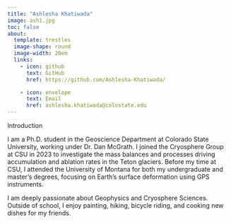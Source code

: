 ```yaml
---
title: "Ashlesha Khatiwada"
image: ash1.jpg
toc: false
about: 
  template: trestles
  image-shape: round
  image-width: 20em
  links:
    - icon: github
      text: GitHub
      href: https://github.com/Ashlesha-Khatiwada/

    - icon: envelope
      text: Email
      href: ashlesha.khatiwada@colostate.edu
---
```


Introduction

I am a Ph.D. student in the Geoscience Department at Colorado State University, working under Dr. Dan McGrath. I joined the Cryosphere Group at CSU in 2023 to investigate the mass balances and processes driving accumulation and ablation rates in the Teton glaciers. Before my time at CSU, I attended the University of Montana for both my undergraduate and master's degrees, focusing on Earth's surface deformation using GPS instruments.

I am deeply passionate about Geophysics and Cryosphere Sciences. Outside of school, I enjoy painting, hiking, bicycle riding, and cooking new dishes for my friends.
